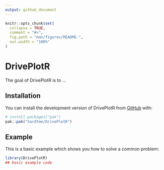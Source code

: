 ```yaml
---
output: github_document
---
```


<!-- README.md is generated from README.Rmd. Please edit that file -->

```r
knitr::opts_chunk$set(
  collapse = TRUE,
  comment = "#>",
  fig.path = "man/figures/README-",
  out.width = "100%"
)
```

# DrivePlotR

<!-- badges: start -->
<!-- badges: end -->

The goal of DrivePlotR is to ...

## Installation

You can install the development version of DrivePlotR from [GitHub](https://github.com/) with:

``` r
# install.packages("pak")
pak::pak("hardtme/DrivePlotR")
```

## Example

This is a basic example which shows you how to solve a common problem:

```r
library(DrivePlotR)
## basic example code
```

